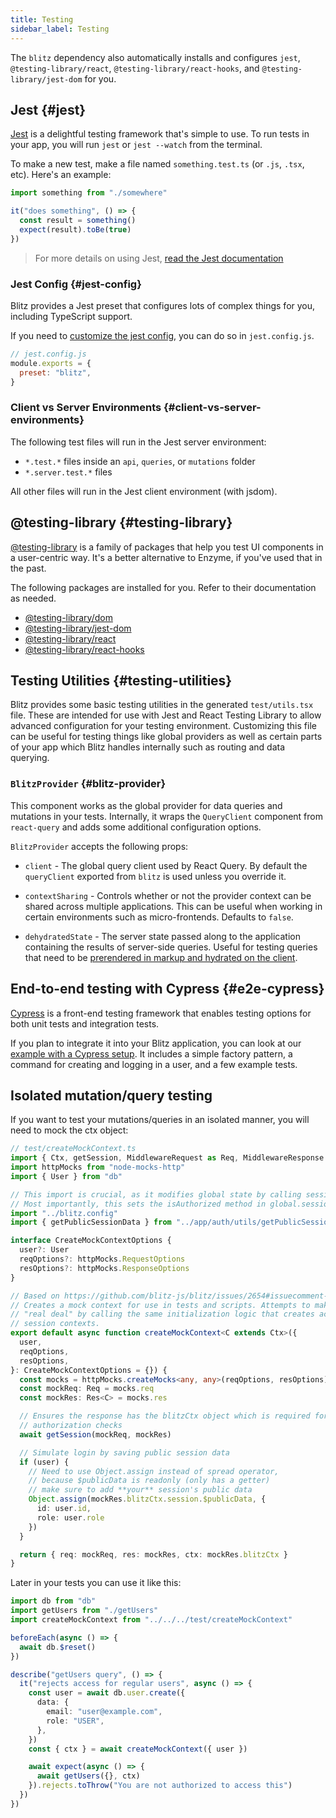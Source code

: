 ```yaml
---
title: Testing
sidebar_label: Testing
---
```


The `blitz` dependency also automatically installs and configures `jest`,
`@testing-library/react`, `@testing-library/react-hooks`, and
`@testing-library/jest-dom` for you.

## Jest {#jest}

[Jest](https://jestjs.io/) is a delightful testing framework that's simple
to use. To run tests in your app, you will run `jest` or `jest --watch`
from the terminal.

To make a new test, make a file named `something.test.ts` (or `.js`,
`.tsx`, etc). Here's an example:

```ts
import something from "./somewhere"

it("does something", () => {
  const result = something()
  expect(result).toBe(true)
})
```

> For more details on using Jest,
> [read the Jest documentation](https://jestjs.io/docs/en/using-matchers)

### Jest Config {#jest-config}

Blitz provides a Jest preset that configures lots of complex things for
you, including TypeScript support.

If you need to
[customize the jest config](https://jestjs.io/docs/en/configuration), you
can do so in `jest.config.js`.

```js
// jest.config.js
module.exports = {
  preset: "blitz",
}
```

### Client vs Server Environments {#client-vs-server-environments}

The following test files will run in the Jest server environment:

- `*.test.*` files inside an `api`, `queries`, or `mutations` folder
- `*.server.test.*` files

All other files will run in the Jest client environment (with jsdom).

## @testing-library {#testing-library}

[@testing-library](https://testing-library.com/docs/) is a family of
packages that help you test UI components in a user-centric way. It's a
better alternative to Enzyme, if you've used that in the past.

The following packages are installed for you. Refer to their documentation
as needed.

- [@testing-library/dom](https://testing-library.com/docs/dom-testing-library/intro)
- [@testing-library/jest-dom](https://testing-library.com/docs/ecosystem-jest-dom)
- [@testing-library/react](https://testing-library.com/docs/react-testing-library/intro)
- [@testing-library/react-hooks](https://react-hooks-testing-library.com/)

## Testing Utilities {#testing-utilities}

Blitz provides some basic testing utilities in the generated
`test/utils.tsx` file. These are intended for use with Jest and React
Testing Library to allow advanced configuration for your testing
environment. Customizing this file can be useful for testing things like
global providers as well as certain parts of your app which Blitz handles
internally such as routing and data querying.

### `BlitzProvider` {#blitz-provider}

This component works as the global provider for data queries and mutations
in your tests. Internally, it wraps the `QueryClient` component from
`react-query` and adds some additional configuration options.

`BlitzProvider` accepts the following props:

- `client` - The global query client used by React Query. By default the
  `queryClient` exported from `blitz` is used unless you override it.

- `contextSharing` - Controls whether or not the provider context can be
  shared across multiple applications. This can be useful when working in
  certain environments such as micro-frontends. Defaults to `false`.

- `dehydratedState` - The server state passed along to the application
  containing the results of server-side queries. Useful for testing
  queries that need to be
  [prerendered in markup and hydrated on the client](https://react-query.tanstack.com/guides/ssr#using-hydration).

## End-to-end testing with Cypress {#e2e-cypress}

[Cypress](https://www.cypress.io/) is a front-end testing framework that
enables testing options for both unit tests and integration tests.

If you plan to integrate it into your Blitz application, you can look at
our
[example with a Cypress setup](https://github.com/blitz-js/blitz/tree/canary/examples/cypress).
It includes a simple factory pattern, a command for creating and logging
in a user, and a few example tests.

## Isolated mutation/query testing

If you want to test your mutations/queries in an isolated manner, you will need to mock the ctx object:

```ts
// test/createMockContext.ts
import { Ctx, getSession, MiddlewareRequest as Req, MiddlewareResponse as Res } from "blitz"
import httpMocks from "node-mocks-http"
import { User } from "db"

// This import is crucial, as it modifies global state by calling sessionMiddleware
// Most importantly, this sets the isAuthorized method in global.sessionConfig
import "../blitz.config"
import { getPublicSessionData } from "../app/auth/utils/getPublicSessionData"

interface CreateMockContextOptions {
  user?: User
  reqOptions?: httpMocks.RequestOptions
  resOptions?: httpMocks.ResponseOptions
}

// Based on https://github.com/blitz-js/blitz/issues/2654#issuecomment-904426530
// Creates a mock context for use in tests and scripts. Attempts to make it the
// "real deal" by calling the same initialization logic that creates actual
// session contexts.
export default async function createMockContext<C extends Ctx>({
  user,
  reqOptions,
  resOptions,
}: CreateMockContextOptions = {}) {
  const mocks = httpMocks.createMocks<any, any>(reqOptions, resOptions)
  const mockReq: Req = mocks.req
  const mockRes: Res<C> = mocks.res

  // Ensures the response has the blitzCtx object which is required for
  // authorization checks
  await getSession(mockReq, mockRes)

  // Simulate login by saving public session data
  if (user) {
    // Need to use Object.assign instead of spread operator,
    // because $publicData is readonly (only has a getter)
    // make sure to add **your** session's public data
    Object.assign(mockRes.blitzCtx.session.$publicData, {
      id: user.id,
      role: user.role
    })
  }

  return { req: mockReq, res: mockRes, ctx: mockRes.blitzCtx }
}
```
Later in your tests you can use it like this:

```ts
import db from "db"
import getUsers from "./getUsers"
import createMockContext from "../../../test/createMockContext"

beforeEach(async () => {
  await db.$reset()
})

describe("getUsers query", () => {
  it("rejects access for regular users", async () => {
    const user = await db.user.create({
      data: {
        email: "user@example.com",
        role: "USER",
      },
    })
    const { ctx } = await createMockContext({ user })

    await expect(async () => {
      await getUsers({}, ctx)
    }).rejects.toThrow("You are not authorized to access this")
  })
})
```

